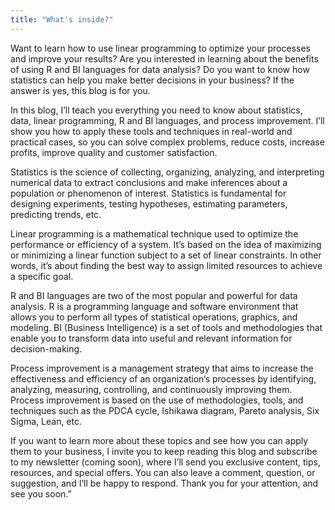 ```yaml
---
title: "What's inside?"
---
```


Want to learn how to use linear programming to optimize your processes and improve your results? Are you interested in learning about the benefits of using R and BI languages for data analysis? Do you want to know how statistics can help you make better decisions in your business? If the answer is yes, this blog is for you.

In this blog, I'll teach you everything you need to know about statistics, data, linear programming, R and BI languages, and process improvement. I'll show you how to apply these tools and techniques in real-world and practical
cases, so you can solve complex problems, reduce costs, increase profits, improve quality and customer satisfaction.

Statistics is the science of collecting, organizing, analyzing, and interpreting numerical data to extract conclusions and make inferences about a population or phenomenon of interest. Statistics is fundamental for designing
experiments, testing hypotheses, estimating parameters, predicting trends, etc.

Linear programming is a mathematical technique used to optimize the performance or efficiency of a system. It's based on the idea of maximizing or minimizing a linear function subject to a set of linear constraints. In other words, it's about finding the best way to assign limited resources to achieve a
specific goal.

R and BI languages are two of the most popular and powerful for data analysis. R is a programming language and software environment that allows you to perform all types of statistical operations, graphics, and modeling. BI
(Business Intelligence) is a set of tools and methodologies that enable you to transform data into useful and relevant information for decision-making.

Process improvement is a management strategy that aims to increase the effectiveness and efficiency of an organization's processes by identifying, analyzing, measuring, controlling, and continuously improving them. Process
improvement is based on the use of methodologies, tools, and techniques
such as the PDCA cycle, Ishikawa diagram, Pareto analysis, Six Sigma, Lean, etc.

If you want to learn more about these topics and see how you can apply them to your business, I invite you to keep reading this blog and subscribe to my newsletter (coming soon), where I'll send you exclusive content, tips, resources, and special offers. You can also leave a comment, question, or
suggestion, and I'll be happy to respond. Thank you for your attention, and see you soon."
